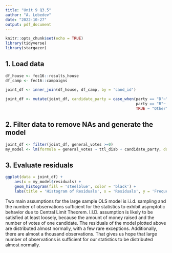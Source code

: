 ```yaml
---
title: "Unit 9 Q3.5"
author: "A. Lebedev"
date: "2022-10-27"
output: pdf_document
---
```


```r
knitr::opts_chunk$set(echo = TRUE)
library(tidyverse)
library(stargazer)
```

## 1. Load data

```r
df_house <- fec16::results_house
df_camp <- fec16::campaigns

joint_df <- inner_join(df_house, df_camp, by = 'cand_id')

joint_df <- mutate(joint_df, candidate_party = case_when(party == "D"~"Democrat",
                                                         party == "R"~ "Republican",
                                                         TRUE ~ "Other"))
```


## 2. Filter data to remove NAs and generate the model
```r

joint_df <- filter(joint_df, general_votes >=0)
my_model <- lm(formula = general_votes ~ ttl_disb + candidate_party, data = joint_df)

```

## 3. Evaluate residuals
```r

ggplot(data = joint_df) +
    aes(x = my_model$residuals) +
    geom_histogram(fill = 'steelblue', color = 'black') +
    labs(title = 'Histogram of Residuals', x = 'Residuals', y = 'Frequency')
```
Two main assumptions for the large sample OLS model is i.i.d. sampling and the number of observations sufficient for the statistics to exhibit asymptotic behavior due to Central Limit Theorem. I.I.D. assumption is likely to be satisfied at least loosely, because the amount of money raised and the number of votes of one candidate. The residuals of the model plotted above are distributed almost normally, with a few rare exceptions. Additionally, there are almost a thousand observations. That gives us hope that large number of observations is sufficient for our  statistics to be distributed almost normally.   
